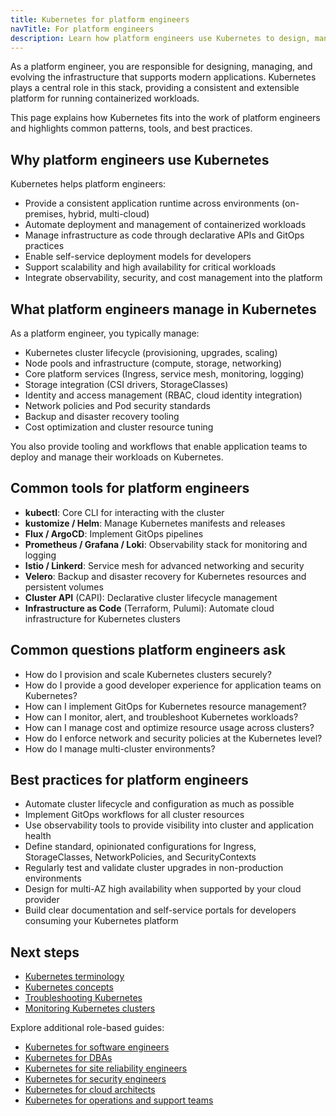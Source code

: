 ```yaml
---
title: Kubernetes for platform engineers
navTitle: For platform engineers
description: Learn how platform engineers use Kubernetes to design, manage, and operate modern cloud-native platforms.
---
```


As a platform engineer, you are responsible for designing, managing, and evolving the infrastructure that supports modern applications. Kubernetes plays a central role in this stack, providing a consistent and extensible platform for running containerized workloads.

This page explains how Kubernetes fits into the work of platform engineers and highlights common patterns, tools, and best practices.

## Why platform engineers use Kubernetes

Kubernetes helps platform engineers:

-   Provide a consistent application runtime across environments (on-premises, hybrid, multi-cloud)
-   Automate deployment and management of containerized workloads
-   Manage infrastructure as code through declarative APIs and GitOps practices
-   Enable self-service deployment models for developers
-   Support scalability and high availability for critical workloads
-   Integrate observability, security, and cost management into the platform

## What platform engineers manage in Kubernetes

As a platform engineer, you typically manage:

-   Kubernetes cluster lifecycle (provisioning, upgrades, scaling)
-   Node pools and infrastructure (compute, storage, networking)
-   Core platform services (Ingress, service mesh, monitoring, logging)
-   Storage integration (CSI drivers, StorageClasses)
-   Identity and access management (RBAC, cloud identity integration)
-   Network policies and Pod security standards
-   Backup and disaster recovery tooling
-   Cost optimization and cluster resource tuning

You also provide tooling and workflows that enable application teams to deploy and manage their workloads on Kubernetes.

## Common tools for platform engineers

-   **kubectl**: Core CLI for interacting with the cluster
-   **kustomize / Helm**: Manage Kubernetes manifests and releases
-   **Flux / ArgoCD**: Implement GitOps pipelines
-   **Prometheus / Grafana / Loki**: Observability stack for monitoring and logging
-   **Istio / Linkerd**: Service mesh for advanced networking and security
-   **Velero**: Backup and disaster recovery for Kubernetes resources and persistent volumes
-   **Cluster API** (CAPI): Declarative cluster lifecycle management
-   **Infrastructure as Code** (Terraform, Pulumi): Automate cloud infrastructure for Kubernetes clusters

## Common questions platform engineers ask

-   How do I provision and scale Kubernetes clusters securely?
-   How do I provide a good developer experience for application teams on Kubernetes?
-   How can I implement GitOps for Kubernetes resource management?
-   How can I monitor, alert, and troubleshoot Kubernetes workloads?
-   How can I manage cost and optimize resource usage across clusters?
-   How do I enforce network and security policies at the Kubernetes level?
-   How do I manage multi-cluster environments?

## Best practices for platform engineers

-   Automate cluster lifecycle and configuration as much as possible
-   Implement GitOps workflows for all cluster resources
-   Use observability tools to provide visibility into cluster and application health
-   Define standard, opinionated configurations for Ingress, StorageClasses, NetworkPolicies, and SecurityContexts
-   Regularly test and validate cluster upgrades in non-production environments
-   Design for multi-AZ high availability when supported by your cloud provider
-   Build clear documentation and self-service portals for developers consuming your Kubernetes platform

## Next steps

-   [Kubernetes terminology](/portal/kubernetes/learn/explained/terminology/)
-   [Kubernetes concepts](./kubernetes-concepts)
-   [Troubleshooting Kubernetes](/portal/kubernetes/learn/how-to/troubleshooting-on-kubernetes/)
-   [Monitoring Kubernetes clusters](./how-to/monitor-kubernetes-cluster)

Explore additional role-based guides:

-   [Kubernetes for software engineers](./software-engineers)
-   [Kubernetes for DBAs](./dbas)
-   [Kubernetes for site reliability engineers](./sres)
-   [Kubernetes for security engineers](./security-engineers)
-   [Kubernetes for cloud architects](./cloud-architects)
-   [Kubernetes for operations and support teams](./operations-support)
